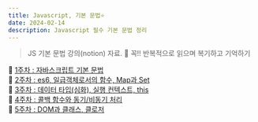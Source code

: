 ```yaml
---
title: Javascript, 기본 문법⭐
date: 2024-02-14
description: Javascript 필수 기본 문법 정리
---
```


> JS 기본 문법 강의(notion) 자료.
> 📍 꼭!! 반복적으로 읽으며 복기하고 기억하기

📑 [1주차 : 자바스크립트 기본 문법](https://teamsparta.notion.site/JS-1-734f8c52eaa54e9fbb6f9c173b0e6bc4)<br/>
📑 [2주차 : es6, 일급객체로서의 함수, Map과 Set](https://teamsparta.notion.site/JS-2-es6-Map-Set-37ea730f9e794e25be0012517d950006)<br/>
📑 [3주차 : 데이터 타입(심화), 실행 컨텍스트, this](https://teamsparta.notion.site/JS-3-this-1c5652eaa2c24b0ca41bc51c823fe0bc)<br/>
📑 [4주차 : 콜백 함수와 동기/비동기 처리](https://teamsparta.notion.site/JS-4-c3ab8c319e8742f88e5f4ec1e9266e31)<br/>
📑 [5주차 : DOM과 클래스, 클로저](https://teamsparta.notion.site/JS-5-DOM-7ab824d150d14454b7d1d76f081620b8)<br/>

